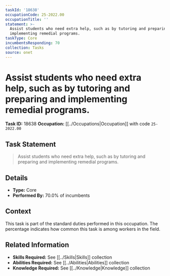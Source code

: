 ```yaml
---
taskId: '18638'
occupationCode: 25-2022.00
occupationTitle: ''
statement: >-
  Assist students who need extra help, such as by tutoring and preparing and
  implementing remedial programs.
taskType: Core
incumbentsResponding: 70
collection: Tasks
source: onet
---
```

# Assist students who need extra help, such as by tutoring and preparing and implementing remedial programs.

**Task ID:** 18638
**Occupation:** [[../Occupations|Occupation]] with code `25-2022.00`

## Task Statement

> Assist students who need extra help, such as by tutoring and preparing and implementing remedial programs.

## Details

- **Type:** Core
- **Performed By:** 70.0% of incumbents

## Context

This task is part of the standard duties performed in this occupation. The percentage indicates how common this task is among workers in the field.

## Related Information

- **Skills Required:** See [[../Skills|Skills]] collection
- **Abilities Required:** See [[../Abilities|Abilities]] collection
- **Knowledge Required:** See [[../Knowledge|Knowledge]] collection
